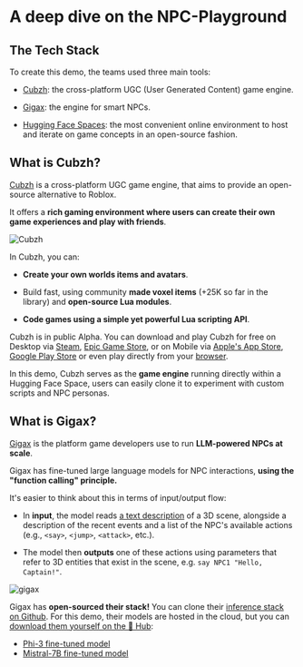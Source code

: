 # A deep dive on the NPC-Playground

## The Tech Stack

To create this demo, the teams used three main tools:

- [Cubzh](https://github.com/cubzh/cubzh): the cross-platform UGC (User Generated Content) game engine.

- [Gigax](https://github.com/GigaxGames/gigax): the engine for smart NPCs.

- [Hugging Face Spaces](https://huggingface.co/spaces): the most convenient online environment to host and iterate on game concepts in an open-source fashion.

## What is Cubzh?

[Cubzh](https://github.com/cubzh/cubzh) is a cross-platform UGC game engine, that aims to provide an open-source alternative to Roblox.

It offers a **rich gaming environment where users can create their own game experiences and play with friends**.

<img src="https://huggingface.co/datasets/huggingface/documentation-images/resolve/main/blog/181_npc-gigax-cubzh/gigax.gif" alt="Cubzh"/>

In Cubzh, you can:

- **Create your own worlds items and avatars**.

- Build fast, using community **made voxel items** (+25K so far in the library) and **open-source Lua modules**.

- **Code games using a simple yet powerful Lua scripting API**.

Cubzh is in public Alpha. You can download and play Cubzh for free on Desktop via [Steam](https://store.steampowered.com/app/1386770/Cubzh_Open_Alpha/), [Epic Game Store](https://store.epicgames.com/en-US/p/cubzh-3cc767), or on Mobile via [Apple's App Store](https://apps.apple.com/th/app/cubzh/id1478257849), [Google Play Store](https://play.google.com/store/apps/details?id=com.voxowl.pcubes.android&hl=en&gl=US&pli=1) or even play directly from your [browser](https://app.cu.bzh/).

In this demo, Cubzh serves as the **game engine** running directly within a Hugging Face Space, users can easily clone it to experiment with custom scripts and NPC personas.


## What is Gigax?

[Gigax](https://github.com/GigaxGames/gigax) is the platform game developers use to run **LLM-powered NPCs at scale**.

Gigax has fine-tuned large language models for NPC interactions, **using the "function calling" principle.**

It's easier to think about this in terms of input/output flow:

- In **input**, the model reads [a text description](https://github.com/GigaxGames/gigax/blob/main/gigax/prompt.py) of a 3D scene, alongside a description of the recent events and a list of the NPC's available actions (e.g., `<say>`, `<jump>`, `<attack>`, etc.).

- The model then **outputs** one of these actions using parameters that refer to 3D entities that exist in the scene, e.g. `say NPC1 "Hello, Captain!"`.

<img src="https://huggingface.co/datasets/huggingface/documentation-images/resolve/main/blog/181_npc-gigax-cubzh/gigax.png" alt="gigax" />

Gigax has **open-sourced their stack!** 
You can clone their [inference stack on Github](https://github.com/GigaxGames/gigax).
For this demo, their models are hosted in the cloud, but you can [download them yourself on the 🤗 Hub](https://huggingface.co/Gigax):
- [Phi-3 fine-tuned model](https://huggingface.co/Gigax/NPC-LLM-3_8B)
- [Mistral-7B fine-tuned model](https://huggingface.co/Gigax/NPC-LLM-7B)
